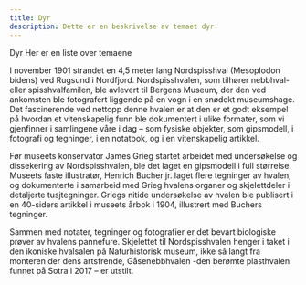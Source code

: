 ```yaml
---
title: Dyr
description: Dette er en beskrivelse av temaet dyr.
---
```



<ContentGrid>

<Hero variant="dyr">
  <HeroImage src="/dyr-hero-ill.png" alt="Dyr" className="border-um-dyr-solid" />
  <HeroContent className="bg-um-dyr-solid">
    <HeroTitle>
      Dyr
    </HeroTitle>
    <HeroDescription>
      Her er en liste over temaene
    </HeroDescription>
  </HeroContent>
</Hero>

I november 1901 strandet en 4,5 meter lang Nordspisshval (Mesoplodon bidens) ved Rugsund i Nordfjord. Nordspisshvalen, som tilhører nebbhval- eller spisshvalfamilen, ble avlevert til Bergens Museum, der den ved ankomsten ble fotografert liggende på en vogn i en snødekt museumshage. Det fascinerende ved nettopp denne hvalen er at den er et godt eksempel på hvordan et vitenskapelig funn ble dokumentert i ulike formater, som vi gjenfinner i samlingene våre i dag – som fysiske objekter, som gipsmodell, i fotografi og tegninger, i en notatbok, og i en vitenskapelig artikkel. 

Før museets konservator James Grieg startet arbeidet med undersøkelse og dissekering av Nordspisshvalen, ble det laget en gipsmodell i full størrelse. Museets faste illustratør, Henrich Bucher jr. laget flere tegninger av hvalen, og dokumenterte i samarbeid med Grieg hvalens organer og skjelettdeler i detaljerte tusjtegninger. Griegs nitide undersøkelse av hvalen ble publisert i en 40-siders artikkel i museets årbok i 1904, illustrert med Buchers tegninger. 

Sammen med notater, tegninger og fotografier er det bevart biologiske prøver av hvalens pannefure. Skjelettet til Nordspisshvalen henger i taket i den ikoniske hvalsalen på Naturhistorisk museum, ikke så langt fra monteren der dens artsfrende, Gåsenebbhvalen -den berømte plasthvalen funnet på Sotra i 2017 – er utstilt. 

<Cards title="Historier om dyr">
  <Card title="Kvalsalen" description="" image="/nav-card-images/vintage-fish-illustration.jpg" imageAlt="" href="/tema/dyr/kvalsalen" />
  <Card title="Bucher og blåkvalen" description="" image="/nav-card-images/vintage-fish-illustration.jpg" imageAlt="" href="/tema/dyr/bucher-og-blaakvalen" />
  <Card title="James Grieg" description="" image="/nav-card-images/vintage-fish-illustration.jpg" imageAlt="" href="/tema/dyr/james-grieg" />
  <Card title="Kaffe og elskov i blåhvalens buk" description="" image="/nav-card-images/vintage-fish-illustration.jpg" imageAlt="" href="/tema/dyr/kaffe-og-elskov-i-blaahvalens-buk" />
  <Card title="Plastkvalen" description="" image="/nav-card-images/vintage-fish-illustration.jpg" imageAlt="" href="/tema/dyr/plastkvalen" />
</Cards>

</ContentGrid>